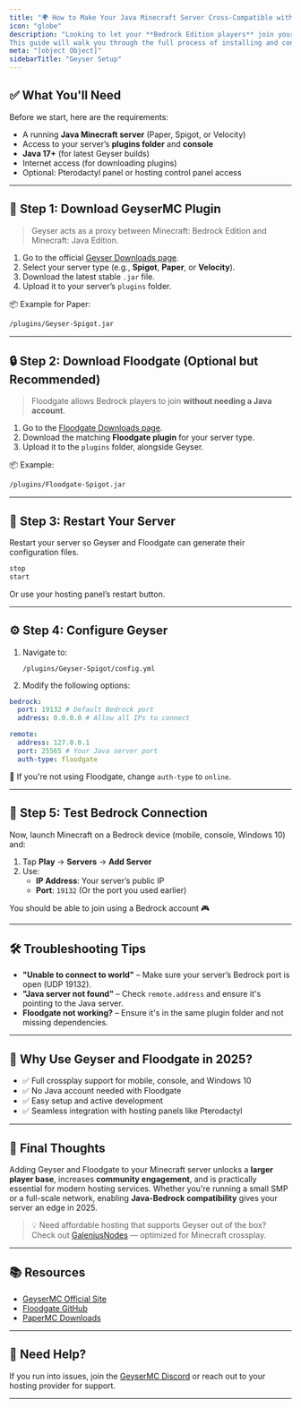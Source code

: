 ```yaml
---
title: "🌍 How to Make Your Java Minecraft Server Cross-Compatible with Bedrock Using Geyser and Floodgate (2025)"
icon: "globe"
description: "Looking to let your **Bedrock Edition players** join your **Java Edition Minecraft server**? Whether you're a server owner or a hosting provider, enabling **crossplay support** using **GeyserMC** and **Floodgate** is the most reliable solution in 2025.
This guide will walk you through the full process of installing and configuring Geyser and Floodgate plugins, allowing players from consoles, mobile, and Windows 10 to seamlessly connect to your Java server."
meta: "[object Object]"
sidebarTitle: "Geyser Setup"
---
```


## ✅ What You'll Need

Before we start, here are the requirements:

- A running **Java Minecraft server** (Paper, Spigot, or Velocity)
- Access to your server’s **plugins folder** and **console**
- **Java 17\+** (for latest Geyser builds)
- Internet access (for downloading plugins)
- Optional: Pterodactyl panel or hosting control panel access

---

## 🔌 Step 1: Download GeyserMC Plugin

> Geyser acts as a proxy between Minecraft: Bedrock Edition and Minecraft: Java Edition.

1. Go to the official [Geyser Downloads page](https://geysermc.org/download/).
2. Select your server type (e.g., **Spigot**, **Paper**, or **Velocity**).
3. Download the latest stable `.jar` file.
4. Upload it to your server’s `plugins` folder.

📦 Example for Paper:

```bash
/plugins/Geyser-Spigot.jar
```

---

## 🔒 Step 2: Download Floodgate (Optional but Recommended)

> Floodgate allows Bedrock players to join **without needing a Java account**.

1. Go to the [Floodgate Downloads page](https://geysermc.org/download/).
2. Download the matching **Floodgate plugin** for your server type.
3. Upload it to the `plugins` folder, alongside Geyser.

📦 Example:

```bash
/plugins/Floodgate-Spigot.jar
```

---

## 🔁 Step 3: Restart Your Server

Restart your server so Geyser and Floodgate can generate their configuration files.

```bash
stop
start
```

Or use your hosting panel’s restart button.

---

## ⚙️ Step 4: Configure Geyser

1. Navigate to:

   ```
   /plugins/Geyser-Spigot/config.yml
   ```
2. Modify the following options:

```yaml
bedrock:
  port: 19132 # Default Bedrock port
  address: 0.0.0.0 # Allow all IPs to connect

remote:
  address: 127.0.0.1
  port: 25565 # Your Java server port
  auth-type: floodgate
```

🔐 If you're not using Floodgate, change `auth-type` to `online`.

---

## 🔎 Step 5: Test Bedrock Connection

Now, launch Minecraft on a Bedrock device (mobile, console, Windows 10) and:

1. Tap **Play** → **Servers** → **Add Server**
2. Use:
   - **IP Address**: Your server’s public IP
   - **Port**: `19132` (Or the port you used earlier)

You should be able to join using a Bedrock account 🎮

---

## 🛠 Troubleshooting Tips

- **"Unable to connect to world"** – Make sure your server’s Bedrock port is open (UDP 19132).
- **"Java server not found"** – Check `remote.address` and ensure it's pointing to the Java server.
- **Floodgate not working?** – Ensure it's in the same plugin folder and not missing dependencies.

---

## 🌟 Why Use Geyser and Floodgate in 2025?

- ✅ Full crossplay support for mobile, console, and Windows 10
- ✅ No Java account needed with Floodgate
- ✅ Easy setup and active development
- ✅ Seamless integration with hosting panels like Pterodactyl

---

## 🚀 Final Thoughts

Adding Geyser and Floodgate to your Minecraft server unlocks a **larger player base**, increases **community engagement**, and is practically essential for modern hosting services. Whether you're running a small SMP or a full-scale network, enabling **Java-Bedrock compatibility** gives your server an edge in 2025.

> 💡 Need affordable hosting that supports Geyser out of the box? Check out [GaleniusNodes](https://galeniusnodes.com) — optimized for Minecraft crossplay.

---

## 📚 Resources

- [GeyserMC Official Site](https://geysermc.org/)
- [Floodgate GitHub](https://github.com/GeyserMC/Floodgate)
- [PaperMC Downloads](https://papermc.io/downloads)

---

## 💬 Need Help?

If you run into issues, join the [GeyserMC Discord](https://discord.gg/geysermc) or reach out to your hosting provider for support.

---